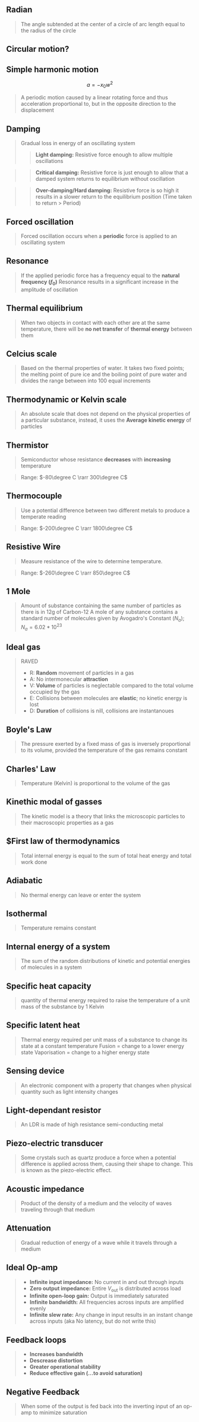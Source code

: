 ## Radian 
> The angle subtended at the center of a circle of arc length equal to the radius of the circle

## Circular motion?

## Simple harmonic motion
$$
a = -x_0 w^2
$$
> A periodic motion caused by a linear rotating force and thus acceleration proportional to, but in the opposite direction to the displacement

## Damping
> Gradual loss in energy of an oscillating system
>> **Light damping:**
>> Resistive force enough to allow multiple oscillations

>> **Critical damping:**
>> Resistive force is just enough to allow that a damped system returns to equilibrium without oscillation

>> **Over-damping/Hard damping:**
>> Resistive force is so high it results in a slower return to the equilibrium position (Time taken to return > Period)

## Forced oscillation
> Forced oscillation occurs when a **periodic** force is applied to an oscillating system

## Resonance
> If the applied periodic force has a frequency equal to the **natural frequency ($f_0$)**
> Resonance results in a significant increase in the amplitude of oscillation

## Thermal equilibrium
> When two objects in contact with each other are at the same temperature, there will be **no net transfer** of **thermal energy** between them

## Celcius scale 
> Based on the thermal properties of water. It takes two fixed points; the melting point of pure ice and the boiling point of pure water and divides the range between into 100 equal increments

## Thermodynamic or Kelvin scale
> An absolute scale that does not depend on the physical properties of a particular substance, instead, it uses the **Average kinetic energy** of particles

## Thermistor 
> Semiconductor whose resistance **decreases** with **increasing** temperature

> Range: $-80\degree C \rarr 300\degree C$

## Thermocouple
> Use a potential difference between two different metals to produce a temperate reading

> Range: $-200\degree C \rarr 1800\degree C$

## Resistive Wire
> Measure resistance of the wire to determine temperature.

> Range: $-260\degree C \rarr 850\degree C$

## 1 Mole
> Amount of substance containing the same number of particles as there is in 12g of Carbon-12
> A mole of any substance contains a standard number of molecules given by Avogadro's Constant ($N_a$);
> $N_a = 6.02 * 10^23$

## Ideal gas
> RAVED
> - R: **Random** movement of particles in a gas
> - A: No intermonecular **attraction**
> - V: **Volume** of particles is neglectable compared to the total volume occupied by the gas
> - E: Collisions between molecules are **elastic**; no kinetic energy is lost
> - D: **Duration** of collisions is nill, collisions are instantanoues

## Boyle's Law
> The pressure exerted by a fixed mass of gas is inversely proportional to its volume, provided the temperature of the gas remains constant

## Charles' Law
> Temperature (Kelvin) is proportional to the volume of the gas

## Kinethic modal of gasses
> The kinetic model is a theory that links the microscopic particles to their macroscopic properties as a gas

## $First law of thermodynamics 
> Total internal energy is equal to the sum of total heat energy and total work done


## Adiabatic
> No thermal energy can leave or enter the system

## Isothermal
> Temperature remains constant

## Internal energy of a system
> The sum of the random distributions of kinetic and potential energies of molecules in a system

## Specific heat capacity
> quantity of thermal energy required to raise the temperature of a unit mass of the substance by 1 Kelvin

## Specific latent heat
> Thermal energy required per unit mass of a substance to change its state at a constant temperature
> Fusion = change to a lower energy state
> Vaporisation = change to a higher energy state

## Sensing device
> An electronic component with a property that changes when physical quantity such as light intensity changes

## Light-dependant resistor
> An LDR is made of high resistance semi-conducting metal

## Piezo-electric transducer 
> Some crystals such as quartz produce a force when a potential difference is applied across them, causing their shape to change. This is known as the piezo-electric effect.

## Acoustic impedance
> Product of the density of a medium and the velocity of waves traveling through that medium

## Attenuation
> Gradual reduction of energy of a wave while it travels through a medium

## Ideal Op-amp
> - **Infinite input impedance:** No current in and out through inputs
> - **Zero output impedance:** Entire $V_\text{out}$ is distributed across load
> - **Infinite open-loop gain:** Output is immediately saturated
> - **Infinite bandwidth:** All frequencies across inputs are amplified evenly
> - **Infinite slew rate:** Any change in input results in an instant change across inputs (aka No latency, but do not write this)

## Feedback loops
> - **Increases bandwidth**
> - **Descrease distortion**
> - **Greater operational stability**
> - **Reduce effective gain (...to avoid saturation)**

## Negative Feedback
> When some of the output is fed back into the inverting input of an op-amp to minimize saturation
